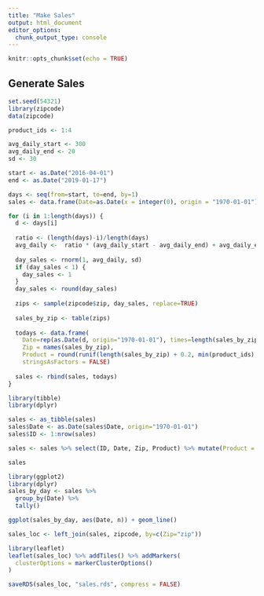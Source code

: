 ```yaml
---
title: "Make Sales"
output: html_document
editor_options: 
  chunk_output_type: console
---
```


```r
knitr::opts_chunk$set(echo = TRUE)
```

## Generate Sales

```r
set.seed(54321)
library(zipcode)
data(zipcode)

product_ids <- 1:4

avg_daily_start <- 300
avg_daily_end <- 20
sd <- 30

start <- as.Date("2016-04-01")
end <- as.Date("2019-01-17")

days <- seq(from=start, to=end, by=1)
sales <- data.frame(Date=as.Date(x = integer(0), origin = "1970-01-01"), Zip=character(0), Product=integer(0), stringsAsFactors = FALSE)

for (i in 1:length(days)) {
  d <- days[i]
  
  ratio <- (length(days)-i)/length(days)
  avg_daily <-  ratio * (avg_daily_start - avg_daily_end) + avg_daily_end
  
  day_sales <- rnorm(1, avg_daily, sd)
  if (day_sales < 1) {
    day_sales <- 1
  }
  day_sales <- round(day_sales)
  
  zips <- sample(zipcode$zip, day_sales, replace=TRUE)
  
  sales_by_zip <- table(zips)
  
  todays <- data.frame(
    Date=rep(as.Date(d, origin="1970-01-01"), times=length(sales_by_zip)),
    Zip = names(sales_by_zip),
    Product = round(runif(length(sales_by_zip) + 0.2, min(product_ids), max(product_ids))), #Intentionally under-representing the first and last number to add some variance.
    stringsAsFactors = FALSE)
  
  sales <- rbind(sales, todays)
}

library(tibble)
library(dplyr)

sales <- as_tibble(sales)
sales$Date <- as.Date(sales$Date, origin="1970-01-01")
sales$ID <- 1:nrow(sales)

sales <- sales %>% select(ID, Date, Zip, Product) %>% mutate(Product = as.factor(Product))

sales
```

```r
library(ggplot2)
library(dplyr)
sales_by_day <- sales %>% 
  group_by(Date) %>% 
  tally()

ggplot(sales_by_day, aes(Date, n)) + geom_line()
```

```r
sales_loc <- left_join(sales, zipcode, by=c(Zip="zip"))

library(leaflet)
leaflet(sales_loc) %>% addTiles() %>% addMarkers(
  clusterOptions = markerClusterOptions()
)

saveRDS(sales_loc, "sales.rds", compress = FALSE)
```

